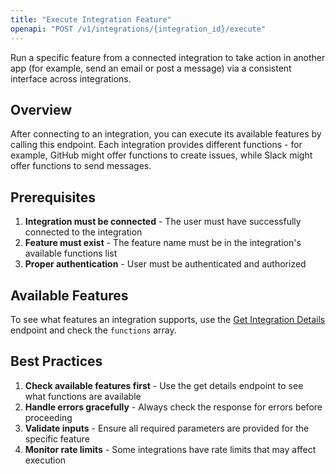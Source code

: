 ```yaml
---
title: "Execute Integration Feature"
openapi: "POST /v1/integrations/{integration_id}/execute"
---
```


Run a specific feature from a connected integration to take action in another app (for example, send an email or post a message) via a consistent interface across integrations.

## Overview

After connecting to an integration, you can execute its available features by calling this endpoint. Each integration provides different functions - for example, GitHub might offer functions to create issues, while Slack might offer functions to send messages.

## Prerequisites

1. **Integration must be connected** - The user must have successfully connected to the integration
2. **Feature must exist** - The feature name must be in the integration's available functions list
3. **Proper authentication** - User must be authenticated and authorized

## Available Features

To see what features an integration supports, use the [Get Integration Details](/api-reference/integrations/get-details) endpoint and check the `functions` array.

## Best Practices

1. **Check available features first** - Use the get details endpoint to see what functions are available
2. **Handle errors gracefully** - Always check the response for errors before proceeding
3. **Validate inputs** - Ensure all required parameters are provided for the specific feature
4. **Monitor rate limits** - Some integrations have rate limits that may affect execution
